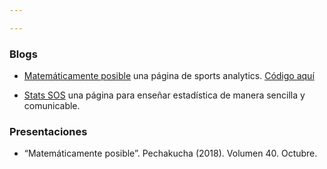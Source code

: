 ```yaml
---

---
```


### Blogs

- [Matemáticamente posible](https://www.facebook.com/matematicamenteposible/) una página de sports analytics. [Código aquí](https://github.com/jsaraviadrago/Mate-posible)

- [Stats SOS](https://statssos.net/) una página para enseñar estadística de manera sencilla y comunicable.

### Presentaciones 

- "Matemáticamente posible". Pechakucha (2018). Volumen 40. Octubre.